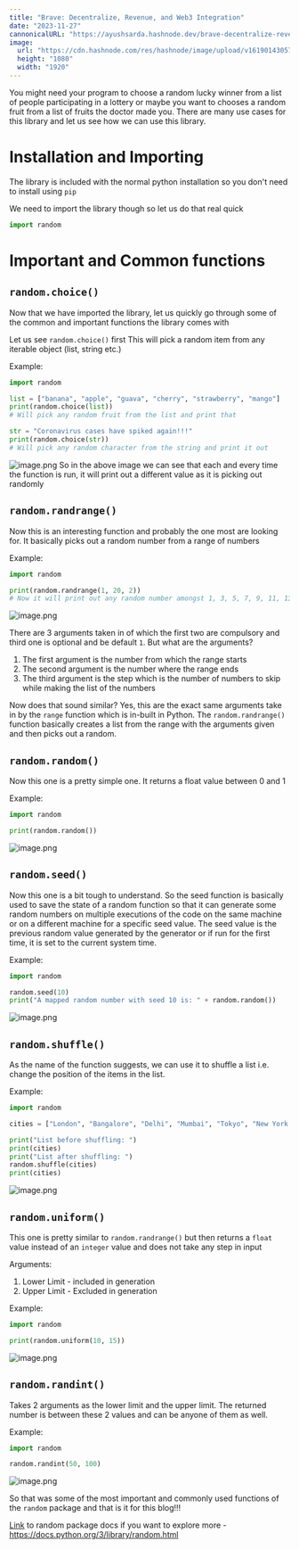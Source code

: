 ```yaml
---
title: "Brave: Decentralize, Revenue, and Web3 Integration"
date: "2023-11-27"
cannonicalURL: "https://ayushsarda.hashnode.dev/brave-decentralize-revenue-and-web3-integration"
image:
  url: "https://cdn.hashnode.com/res/hashnode/image/upload/v1619014305729%2FivierDSCN.png"
  height: "1080"
  width: "1920"
---
```


You might need your program to choose a random lucky winner from a list of people participating in a lottery or maybe you want to chooses a random fruit from a list of fruits the doctor made you. There are many use cases for this library and let us see how we can use this library.

# Installation and Importing

The library is included with the normal python installation so you don't need to install using `pip`

We need to import the library though so let us do that real quick
```python
import random
```
# Important and Common functions
## `random.choice()`

Now that we have imported the library, let us quickly go through some of the common and important functions the library comes with

Let us see `random.choice()` first
This will pick a random item from any iterable object (list, string etc.)

Example:
```python
import random

list = ["banana", "apple", "guava", "cherry", "strawberry", "mango"]
print(random.choice(list))
# Will pick any random fruit from the list and print that

str = "Coronavirus cases have spiked again!!!"
print(random.choice(str))
# Will pick any random character from the string and print it out
```

![image.png](https://cdn.hashnode.com/res/hashnode/image/upload/v1619011131901/tCxW4n6sG.png)
So in the above image we can see that each and every time the function is run, it will print out a different value as it is picking out randomly

## `random.randrange()`

Now this is an interesting function and probably the one most are looking for. It basically picks out a random number from a range of numbers

Example:
```python
import random

print(random.randrange(1, 20, 2))
# Now it will print out any random number amongst 1, 3, 5, 7, 9, 11, 13, 15, 17 and 19
```

![image.png](https://cdn.hashnode.com/res/hashnode/image/upload/v1619012224758/YGFpml6fm.png)

There are 3 arguments taken in of which the first two are compulsory and third one is optional and be default `1`. But what are the arguments?

1. The first argument is the number from which the range starts
2. The second argument is the number where the range ends
3. The third argument is the step which is the number of numbers to skip while making the list of the numbers

Now does that sound similar?
Yes, this are the exact same arguments take in by the `range` function which is in-built in Python. The `random.randrange()` function basically creates a list from the range with the arguments given and then picks out a random.

## `random.random()`
Now this one is a pretty simple one. It returns a float value between 0 and 1

Example:
```python
import random

print(random.random())
```


![image.png](https://cdn.hashnode.com/res/hashnode/image/upload/v1619012345562/7hvScY8I0.png)

## `random.seed()`
Now this one is a bit tough to understand. So the seed function is basically used to save the state of a random function so that it can generate some random numbers on multiple executions of the code on the same machine or on a different machine for a specific seed value. The seed value is the previous random value generated by the generator or if run for the first time, it is set to the current system time.

Example:
```python
import random

random.seed(10)
print("A mapped random number with seed 10 is: " + random.random())
```


![image.png](https://cdn.hashnode.com/res/hashnode/image/upload/v1619012999682/zBSuSyECY.png)

## `random.shuffle()`
As the name of the function suggests, we can use it to shuffle a list i.e. change the position of the items in the list.

Example:
```python
import random

cities = ["London", "Bangalore", "Delhi", "Mumbai", "Tokyo", "New York City"]

print("List before shuffling: ")
print(cities)
print("List after shuffling: ")
random.shuffle(cities)
print(cities)
```


![image.png](https://cdn.hashnode.com/res/hashnode/image/upload/v1619013686663/udyuXWOr0.png)

## `random.uniform()`
This one is pretty similar to `random.randrange()` but then returns a `float` value instead of an `integer` value and does not take any step in input

Arguments:
1. Lower Limit - included in generation
2. Upper Limit - Excluded in generation

Example:
```python
import random

print(random.uniform(10, 15))
```


![image.png](https://cdn.hashnode.com/res/hashnode/image/upload/v1619013874416/Up-dkAYDWMn.png)

## `random.randint()`
Takes 2 arguments as the lower limit and the upper limit. The returned number is between these 2 values and can be anyone of them as well.

Example:
```python
import random

random.randint(50, 100)
```

![image.png](https://cdn.hashnode.com/res/hashnode/image/upload/v1619069311578/TV5dVrBER.png)

So that was some of the most important and commonly used functions of the `random` package and that is it for this blog!!!

[Link](https://docs.python.org/3/library/random.html) to random package docs if you want to explore more - https://docs.python.org/3/library/random.html
